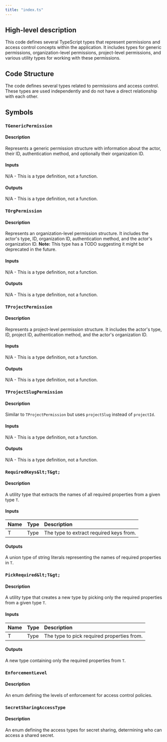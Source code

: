 ```yaml
---
title: "index.ts"
---
```


## High-level description
This code defines several TypeScript types that represent permissions and access control concepts within the application. It includes types for generic permissions, organization-level permissions, project-level permissions, and various utility types for working with these permissions.

## Code Structure
The code defines several types related to permissions and access control. These types are used independently and do not have a direct relationship with each other.

## Symbols

### `TGenericPermission`
#### Description
Represents a generic permission structure with information about the actor, their ID, authentication method, and optionally their organization ID.

#### Inputs
N/A - This is a type definition, not a function.

#### Outputs
N/A - This is a type definition, not a function.

### `TOrgPermission`
#### Description
Represents an organization-level permission structure. It includes the actor's type, ID, organization ID, authentication method, and the actor's organization ID.
**Note:** This type has a TODO suggesting it might be deprecated in the future.

#### Inputs
N/A - This is a type definition, not a function.

#### Outputs
N/A - This is a type definition, not a function.

### `TProjectPermission`
#### Description
Represents a project-level permission structure. It includes the actor's type, ID, project ID, authentication method, and the actor's organization ID.

#### Inputs
N/A - This is a type definition, not a function.

#### Outputs
N/A - This is a type definition, not a function.

### `TProjectSlugPermission`
#### Description
Similar to `TProjectPermission` but uses `projectSlug` instead of `projectId`.

#### Inputs
N/A - This is a type definition, not a function.

#### Outputs
N/A - This is a type definition, not a function.

### `RequiredKeys&lt;T&gt;`
#### Description
A utility type that extracts the names of all required properties from a given type `T`.

#### Inputs
| Name | Type | Description |
|:-----|:-----|:------------|
| T | Type | The type to extract required keys from. |

#### Outputs
A union type of string literals representing the names of required properties in `T`.

### `PickRequired&lt;T&gt;`
#### Description
A utility type that creates a new type by picking only the required properties from a given type `T`.

#### Inputs
| Name | Type | Description |
|:-----|:-----|:------------|
| T | Type | The type to pick required properties from. |

#### Outputs
A new type containing only the required properties from `T`.

### `EnforcementLevel`
#### Description
An enum defining the levels of enforcement for access control policies.

### `SecretSharingAccessType`
#### Description
An enum defining the access types for secret sharing, determining who can access a shared secret.
